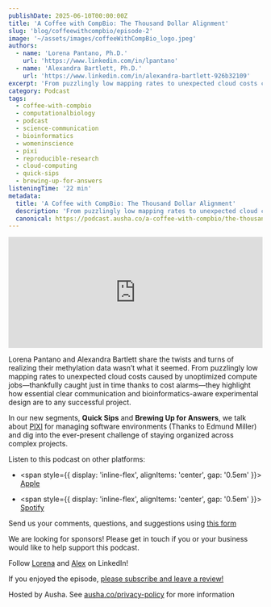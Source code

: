 ```yaml
---
publishDate: 2025-06-10T00:00:00Z
title: 'A Coffee with CompBio: The Thousand Dollar Alignment'
slug: 'blog/coffeewithcompbio/episode-2'
image: '~/assets/images/coffeeWithCompBio_logo.jpeg'
authors:
  - name: 'Lorena Pantano, Ph.D.'
    url: 'https://www.linkedin.com/in/lpantano'
  - name: 'Alexandra Bartlett, Ph.D.'
    url: 'https://www.linkedin.com/in/alexandra-bartlett-926b32109'
excerpt: 'From puzzlingly low mapping rates to unexpected cloud costs caused by unoptimized compute jobs, Lorena and Alex highlight how essential clear communication and bioinformatics-aware experimental design are to any successful project.'
category: Podcast
tags:
  - coffee-with-compbio
  - computationalbiology
  - podcast
  - science-communication
  - bioinformatics
  - womeninscience
  - pixi
  - reproducible-research
  - cloud-computing
  - quick-sips
  - brewing-up-for-answers
listeningTime: '22 min'
metadata:
  title: 'A Coffee with CompBio: The Thousand Dollar Alignment'
  description: 'From puzzlingly low mapping rates to unexpected cloud costs caused by unoptimized compute jobs, Lorena and Alex highlight how essential clear communication and bioinformatics-aware experimental design are to any successful project.'
  canonical: https://podcast.ausha.co/a-coffee-with-compbio/the-thousand-dollar-alignment
---
```



<iframe
  name="Ausha Podcast Player"
  frameborder="0"
  loading="lazy"
  id="ausha-RqFX"
  height="220"
  style="border: none; width:100%; height:220px"
  src="https://player.ausha.co/?podcastId=xAGG0uwpe3d8&playlist=false&color=%23751cbf&v=3&playerId=ausha-RqFX"
></iframe>
<script src="https://player.ausha.co/ausha-player.js"></script>

Lorena Pantano and Alexandra Bartlett share the twists and turns of realizing their methylation data wasn’t what it seemed. From puzzlingly low mapping rates to unexpected cloud costs caused by unoptimized compute jobs—thankfully caught just in time thanks to cost alarms—they highlight how essential clear communication and bioinformatics-aware experimental design are to any successful project.

In our new segments, **Quick Sips** and **Brewing Up for Answers**, we talk about [PIXI](https://pixi.sh/latest/) for managing software environments (Thanks to Edmund Miller) and dig into the ever-present challenge of staying organized across complex projects.

Listen to this podcast on other platforms:

- <span style={{ display: 'inline-flex', alignItems: 'center', gap: '0.5em' }}>
    <FaApple size={32} classname="text-black dark:text-white" /> <a href="https://apple.co/4dXieNl">Apple</a>
  </span>

- <span style={{ display: 'inline-flex', alignItems: 'center', gap: '0.5em' }}>
    <FaSpotify size={32} color="#1DB954" /> <a href="https://spoti.fi/45Np6ur">Spotify</a>
  </span>

Send us your comments, questions, and suggestions using [this form](https://lnkd.in/eJ-hChm3)

We are looking for sponsors! Please get in touch if you or your business would like to help support this podcast.

Follow [Lorena](https://www.linkedin.com/in/lpantano) and [Alex](https://www.linkedin.com/in/alexandra-bartlett-926b32109) on LinkedIn!

If you enjoyed the episode, [please subscribe and leave a review!](https://lnkd.in/eXQ-HpUV)

Hosted by Ausha. See [ausha.co/privacy-policy](https://ausha.co/privacy-policy) for more information
